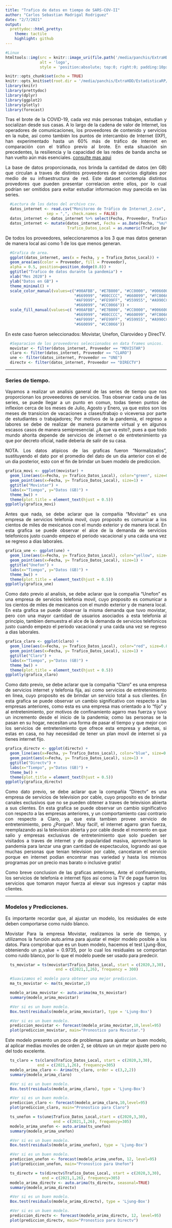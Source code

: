 ```yaml
---
title: "Trafico de datos en tiempo de SARS-COV-II"
author: "Carlos Sebastian Madrigal Rodriguez"
date: "2/7/2021"
output: 
  prettydoc::html_pretty:
    theme: tactile
    highlight: github
---
```


<style>
body {
  text-align: justify;
  width: 100%;
}
</style>

```r
#Linux
htmltools::img(src = knitr::image_uri(file.path('/media/panchis/ExtraHDD/EstadisticaRP/Sesion_7/PostWork7/BEDU.jpeg')), 
               alt = 'logo', 
               style = 'position:absolute; top:0; right:0; padding:10px;')
```

```r
knitr::opts_chunk$set(echo = TRUE)
knitr::opts_knit$set(root.dir = '/media/panchis/ExtraHDD/EstadisticaRP/Proyecto Final/Datos')
library(knitr)
library(prettydoc)
library(dplyr)
library(ggplot2)
library(plotly)
library(forecast)
```

Tras el brote de la COVID-19, cada vez más personas trabajan, estudian y socializan desde sus casas. A lo largo de la cadena de valor de Internet, los operadores de comunicaciones, los proveedores de contenido y servicios en la nube, así como también los puntos de intercambio de Internet (IXP), han experimentado hasta un 60% más de tráfico de Internet en comparación con el tráfico previo al brote. En esta situación sin precedentes, la resiliencia y la capacidad de las redes de banda ancha se han vuelto aún más esenciales. [consulte mas aqui](https://asiet.lat/magazine-digital/como-la-covid-19-afecto-el-trafico-de-internet-y-que-aprendimos-hasta-ahora/)

La base de datos proporcionada, nos brinda la cantidad de datos (en GB) que circulan a traves de distintos proveedores de servicios digitales por medio de su infraestructura de red. Este dataset contempla distintos provedores que pueden presentar correlacion entre ellos, por lo cual podrian ser omitidos para evitar estudiar informacion muy parecida en las series.

```r
  #Lectura de los datos del archivo csv.
  datos_internet <- read.csv("Monitoreo de Tráfico de Internet_2.csv", header = TRUE,
                  sep = ",", check.names = FALSE)
  datos_internet <- datos_internet %>% select(Fecha, Proveedor, Trafico_Datos_Local)
  datos_internet <- mutate(datos_internet, Fecha = as.Date(Fecha, "%m/%d/%Y"), 
                           Trafico_Datos_Local = as.numeric(Trafico_Datos_Local))
```

De todos los proveedores, seleccionaremos a los 3 que mas datos generan de manera local asi como 1 de los que menos generan.

```r
  #Grafica de area.
  ggplot(datos_internet, aes(x = Fecha, y = Trafico_Datos_Local)) +
  geom_area(aes(color = Proveedor, fill = Proveedor),
  alpha = 0.5, position=position_dodge(0.8)) +
  ggtitle("Trafico de datos durante la pandemia") +
  xlab("Mes 2020") +
  ylab("Datos en GB") +
  theme_minimal() +
  scale_color_manual(values=c("#00AFBB", "#E7B800", "#CC0000", "#006600", 
                              "#669999", "#00CCCC", "#660099", "#FC0066", 
                              "#AF9999", "#FE99FF", "#559955", "#A990CC", 
                              "#660099", "#CC0066")) +
  scale_fill_manual(values=c( "#00AFBB", "#E7B800", "#CC0000", "#006600", 
                              "#669999", "#00CCCC", "#660099", "#FC0066", 
                              "#AF9999", "#FE99FF", "#559955", "#A990CC", 
                              "#660099", "#CC0066"))
```

En este caso fueron seleccionados: Movistar, Unefon, Clarovideo y DirecTV.
```r
  #Separacion de los proveedores seleccionados en data frames unicos.
  movistar <- filter(datos_internet, Proveedor == "MOVISTAR")
  claro <- filter(datos_internet, Proveedor == "CLARO")
  une <- filter(datos_internet, Proveedor == "UNE")
  directv <- filter(datos_internet, Proveedor == "DIRECTV")
```


<hr></hr>
### Series de tiempo.
Vayamos a realizar un analisis ganeral de las series de tiempo que nos proporcionan los proveeedores de servicios.
Tras observar cada una de las series, se puede llegar a un punto en comun, todas tienen puntos de inflexion cerca de los meses de Julio, Agosto y Enero, ya que estos son los meses de transicion de vacaciones a clases/trabajo o viceversa por parte de estudiantes o trabajadores; Por motivos de la pandemia, el regreso a labores se debe de realizar de manera puramente virtual y en algunos escasos casos de manera semipresencial. ¿A que va esto?, pues a que todo mundo ahorita depende de servicios de internet o de entretenimiento ya que por decreto oficial, nadie deberia de salir de su casa.

NOTA. Los datos atipicos de las graficas fueron "Normalizados", sustituyendo el dato por el promedio del dato de un dia anterior con el de un dia posterior, esto con el fin de brindar un buen modelo de prediccion.

```r
grafica_movi <- ggplot(movistar) +
  geom_line(aes(x=Fecha, y= Trafico_Datos_Local), color="green", size=0.8) +
  geom_point(aes(x=Fecha, y= Trafico_Datos_Local), size=1) +
  ggtitle("Movistar") +
  labs(x="Tiempo", y="Datos (GB)") +
  theme_bw() +
  theme(plot.title = element_text(hjust = 0.5))
ggplotly(grafica_movi)
```

Antes que nada, se debe aclarar que la compañia "Movistar" es una empresa de servicios telefonia movil, cuyo proposito es comunicar a los cientos de miles de mexicanos con el mundo exterior y de manera local. En esta grafica se puede observar el alce de la demanda de servicios telefonicos justo cuando empezo el periodo vacacional y una caida una vez se regreso a dias laborales.  

```r
grafica_une <- ggplot(une) +
  geom_line(aes(x=Fecha, y= Trafico_Datos_Local), color="yellow", size=0.8) +
  geom_point(aes(x=Fecha, y= Trafico_Datos_Local), size=1) +
  ggtitle("Unefon") +
  labs(x="Tiempo", y="Datos (GB)") +
  theme_bw() +
  theme(plot.title = element_text(hjust = 0.5))
ggplotly(grafica_une)
```

Como dato previo al analisis, se debe aclarar que la compañia "Unefon" es una empresa de servicios telefonia movil, cuyo proposito es comunicar a los cientos de miles de mexicanos con el mundo exterior y de manera local. En esta grafica se puede observar la misma demanda que tuvo movistar, pero con una mayor cantidad de usuarios asociados a esta telefonia al principio, tambien demuestra el alce de la demanda de servicios telefonicos justo cuando empezo el periodo vacacional y una caida una vez se regreso a dias laborales. 

```r
grafica_claro <- ggplot(claro) +
  geom_line(aes(x=Fecha, y= Trafico_Datos_Local), color="red", size=0.8) +
  geom_point(aes(x=Fecha, y= Trafico_Datos_Local), size=1) +
  ggtitle("Claro") +
  labs(x="Tiempo", y="Datos (GB)") +
  theme_bw() +
  theme(plot.title = element_text(hjust = 0.5))
ggplotly(grafica_claro)
```

Como dato previo, se debe aclarar que la compañia "Claro" es una empresa de servicios internet y telefonia fija, asi como servicios de entretenimiento en linea, cuyo proposito es de brindar un servicio total a sus clientes. En esta grafica se puede observar un cambio significativo con respecto a las empresas anteriores, como esta es una empresa mas orientado a lo "fijo" y al entretenimiento, por motivos de confinamiento agarro mas fuerza y tuvo un incremento desde el inicio de la pandemia; como las personas se la pasan en su hogar, necesitan una forma de pasar el tiempo y que mejor con los servicios de entretenimiento qye ofrece esta empresa y ademas, si estas en casa, no hay necesidad de tener un plan movil de internet si ya tienes internet fijo. 

```r
grafica_directv <- ggplot(directv) +
  geom_line(aes(x=Fecha, y= Trafico_Datos_Local), color="blue", size=0.8) +
  geom_point(aes(x=Fecha, y= Trafico_Datos_Local), size=1) +
  ggtitle("Directv") +
  labs(x="Tiempo", y="Datos (GB)") +
  theme_bw() +
  theme(plot.title = element_text(hjust = 0.5))
ggplotly(grafica_directv)
```

Como dato previo, se debe aclarar que la compañia "Directv" es una empresa de servicios de television por cable, cuyo proposito es de brindar canales exclusivos que no se pueden obtener a traves de television abierta a sus clientes. En esta grafica se puede observar un cambio significativo con respecto a las empresas anteriores, y un comportamiento casi contrario con respecto a Claro, ya que esta tambien provee servicio de entretenimiento, pero ¿Porque?. Muy facil!, el internet agarro gran fuerza, reemplazando asi la television abierta y por cable desde el momento en que salio y empresas exclusivas de entretenimiento que solo pueden ser visitados a traves de internet y de popularidad masiva, aprovecharon la pandemia para lanzar una gran cantidad de espectaculos, logrando asi que muchas personas que tenian television por cable, cancelaran el servicio porque en internet podian encontrar mas variedad y hasta los mismos programas por un precio mas barato o inclusive gratis!

Como breve conclusion de las graficas anteriores, Ante el confinamiento, los servicios de telefonía e internet fijos así como la TV de paga fueron los servicios que tomaron mayor fuerza al elevar sus ingresos y captar más clientes.

<hr></hr>
### Modelos y Predicciones.
Es importante recordar que, al ajustar un modelo, los residuales de este deben comportarse como ruido blanco.

Movistar
Para la empresa Movistar, realizamos la serie de tiempo, y utilizamos la función auto.arima para ajustar el mejor modelo posible a los datos. Para comprobar que es un buen modelo, hacemos el test Ljung-Box, obteniendo un p_value = 0.9735, por lo cual los residuales se comportan como ruido blanco, por lo que el modelo puede ser usado para predecir.

```r
  ts_movistar = ts(movistar$Trafico_Datos_Local, start = c(2020,3,30),
                      end = c(2021,1,26), frequency = 300)

  #Suavizamos el modelo para obtener una mejor prediccion.
  ma_ts_movistar <- ma(ts_movistar,2)

  modelo_arima_movistar <- auto.arima(ma_ts_movistar)
  summary(modelo_arima_movistar)
```

```r
  #Ver si es un buen modelo.
  Box.test(residuals(modelo_arima_movistar), type = 'Ljung-Box')
```

```r
  #Ver si es un buen modelo.
  prediccion_movistar <- forecast(modelo_arima_movistar,10,level=95)
  plot(prediccion_movistar, main="Pronostico para Movistar.")
```

Este modelo presento un poco de problemas para ajustar un buen modelo, al aplicar medias moviles de orden 2, se obtuvo un un mejor ajuste pero no del todo excelente.

```r
  ts_claro = ts(claro$Trafico_Datos_Local, start = c(2020,3,30),
              end = c(2021,1,26), frequency=305)
  modelo_arima_claro <- Arima(ts_claro, order = c(3,2,2))
  summary(modelo_arima_claro)
```

```r
  #Ver si es un buen modelo.
  Box.test(residuals(modelo_arima_claro), type = 'Ljung-Box')
```

```r
  #Ver si es un buen modelo.
  prediccion_claro <- forecast(modelo_arima_claro,10,level=95)
  plot(prediccion_claro, main="Pronostico para Claro")
```

```r
  ts_unefon = ts(une$Trafico_Datos_Local,start = c(2020,3,30),
                     end = c(2021,1,26), frequency=305)
  modelo_arima_unefon <- auto.arima(ts_unefon)
  summary(modelo_arima_unefon)
```

```r
  #Ver si es un buen modelo.
  Box.test(residuals(modelo_arima_unefon), type = 'Ljung-Box')
```

```r
  #Ver si es un buen modelo.
  prediccion_unefon <- forecast(modelo_arima_unefon, 12, level=95)
  plot(prediccion_unefon, main="Pronostico para Unefon")
```

```r
  ts_directv = ts(directv$Trafico_Datos_Local, start = c(2020,3,30),
                end = c(2021,1,26), frequency=305)
  modelo_arima_directv <- auto.arima(ts_directv, seasonal=TRUE)
  summary(modelo_arima_directv)
```

```r
  #Ver si es un buen modelo.
  Box.test(residuals(modelo_arima_directv), type = 'Ljung-Box')
```

```r
  #Ver si es un buen modelo.
  prediccion_directv <- forecast(modelo_arima_directv, 12, level=95)
  plot(prediccion_directv, main="Pronostico para Directv")
```
